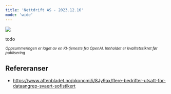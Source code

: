 ```yaml
---
title: 'Nettdrift AS - 2023.12.16'
mode: 'wide'
---
```


<Frame>
<img src="/images/nettdrift.png" />
</Frame>

todo

<sup><i>Oppsummeringen er laget av en KI-tjeneste fra OpenAI. Innholdet er kvalitetssikret før publisering</i></sup>

## Refereranser
- https://www.aftenbladet.no/okonomi/i/8Jy9ax/flere-bedrifter-utsatt-for-dataangrep-svaert-sofistikert
